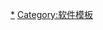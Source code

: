 {{Navbox
| name = I2P
| title = [[I2P]]
| image =  [[File:I2P_logo.svg|250px]]
| bodyclass = hlist

| group1 = 網路技術
| list1 = 
*[[I2P]]
*[[I2P#.i2p|.i2p]]
*[[大蒜路由]]
| group2 = 軟件
| list2 =
*{{tsl|en|Susimail}}
*[[Syndie]]
*{{tsl|en|iMule}}
*{{tsl|en|Robert (P2P software)||Robert}}
*[[Vuze]]
| group3 = 相關軟件
| list3 = 
*[[Tor]]
*[[自由网]]（Freenet）
*{{tsl|en|GNUnet}}
| below =
* '''{{icon|CAT}} [[:Category:I2P|分类]]'''
* '''{{icon|Commons}} [[commons:category:I2P|共享资源]]'''

}}<noinclude>
[[Category:I2P|*]]
[[Category:软件模板]]
</noinclude>